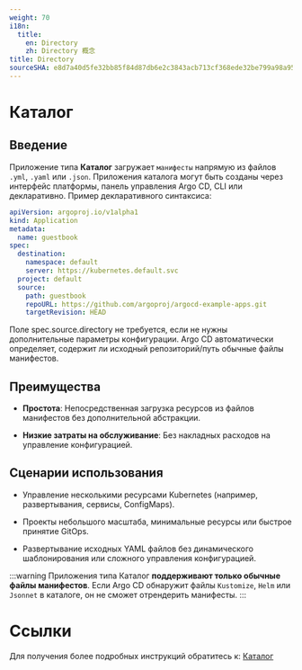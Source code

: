 ```yaml
---
weight: 70
i18n:
  title:
    en: Directory
    zh: Directory 概念
title: Directory
sourceSHA: e8d7a40d5fe32bb85f84d87db6e2c3843acb713cf368ede32be799a98a9547b0
---
```


# Каталог

## Введение

Приложение типа **Каталог** загружает `манифесты` напрямую из файлов `.yml`, `.yaml` или `.json`. Приложения каталога могут быть созданы через интерфейс платформы, панель управления Argo CD, CLI или декларативно. Пример декларативного синтаксиса:

```yaml
apiVersion: argoproj.io/v1alpha1
kind: Application
metadata:
  name: guestbook
spec:
  destination:
    namespace: default
    server: https://kubernetes.default.svc
  project: default
  source:
    path: guestbook
    repoURL: https://github.com/argoproj/argocd-example-apps.git
    targetRevision: HEAD
```

Поле spec.source.directory не требуется, если не нужны дополнительные параметры конфигурации. Argo CD автоматически определяет, содержит ли исходный репозиторий/путь обычные файлы манифестов.

## Преимущества

- **Простота**: Непосредственная загрузка ресурсов из файлов манифестов без дополнительной абстракции.

- **Низкие затраты на обслуживание**: Без накладных расходов на управление конфигурацией.

## Сценарии использования

- Управление несколькими ресурсами Kubernetes (например, развертывания, сервисы, ConfigMaps).

- Проекты небольшого масштаба, минимальные ресурсы или быстрое принятие GitOps.

- Развертывание исходных YAML файлов без динамического шаблонирования или сложного управления конфигурацией.

:::warning
Приложения типа Каталог **поддерживают только обычные файлы манифестов**. Если Argo CD обнаружит файлы `Kustomize`, `Helm` или `Jsonnet` в каталоге, он не сможет отрендерить манифесты.
:::

# Ссылки

Для получения более подробных инструкций обратитесь к: [Каталог](https://argo-cd.readthedocs.io/en/stable/user-guide/directory/)
